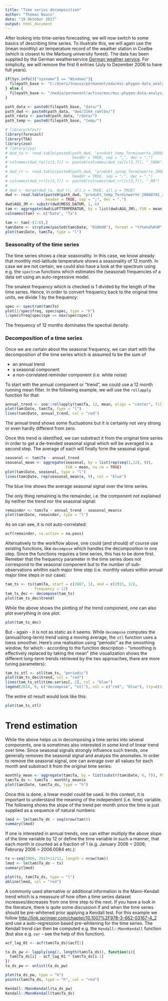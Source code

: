 ```yaml
---
title: "Time series decomposition"
author: "Thomas Nauss"
date: "19 Oktober 2017"
output: html_document
---
```

After looking into time-series forecasting, we will now switch to some basics of describing time series. To illustrate this, we will again use the (mean monthly) air temperature record of the weather station in Coelbe (which is closest to the Marburg university forest). The data has been supplied by the German weatherservice [German weather service](ftp://ftp-cdc.dwd.de/pub/CDC/observations_germany/). For simplicity, we will remove the first 6 entries (July to Dezember 2006 to have full years).
```r
if(Sys.info()["sysname"] == "Windows"){
  filepath_base <- "C:/Users/tnauss/permanent/edu/msc-phygeo-data_analysis/"
} else {
  filepath_base <- "/media/permanent/active/moc/msc-phygeo-data-analysis/"
}

path_data <- paste0(filepath_base, "data/")
path_dwd <- paste0(path_data, "dwd/3164_coelbe/")
path_rdata <- paste0(path_data, "rdata/")
path_temp <- paste0(filepath_base, "temp/")

# library(bfast)
library(forecast)
library(TSA)
library(zoo)
# library(zyp)
# dwd_ta <- read.table(paste0(path_dwd, "produkt_temp_Terminwerte_20060701_20151231_03164.txt"),
#                             header = TRUE, sep = ";", dec = ".")
# colnames(dwd_ta)[c(3,7)] <- paste0(colnames(dwd_ta)[c(3,7)], "_TARH")
# 
# dwd_rr <- read.table(paste0(path_dwd, "produkt_synop_Terminwerte_20060701_20151231_03164.txt"),
#                             header = TRUE, sep = ";", dec = ".")
# colnames(dwd_rr)[c(3,7)] <- paste0(colnames(dwd_rr)[c(3,7)], "_RR")
# 
# dwd <- merge(dwd_ta, dwd_rr, all.x = TRUE, all.y = TRUE)
dwd <- read.table(paste0(path_dwd, "produkt_temp_Terminwerte_20060701_20151231_03164.txt"),
                  header = TRUE, sep = ";", dec = ".")
dwd$AGG_JM <- substr(dwd$MESS_DATUM, 1, 6)
tam <- aggregate(dwd$LUFTTEMPERATUR, by = list(dwd$AGG_JM), FUN = mean)
colnames(tam) <- c("Date", "Ta")
```


```r
tam <- tam[-(1:6),]
tam$Date <- strptime(paste0(tam$Date, "010000"), format = "%Y%m%d%H%M", tz = "UTC")
plot(tam$Date, tam$Ta, type = "l")
```

### Seasonality of the time series
The time series shows a clear seasonality. In this case, we know already that monthly mid-latitude temperature shows a seasonality of 12 month. In case we are not certain, we could also have a look at the spectrum using e.g. the ``spectrum`` functions which estimates the (seasonal) frequencies of a data set using an auto-regressive model. 

The smalest frequency which is checked is 1 divided by the length of the time series. Hence, in order to convert frequency back to the original time units, we divide 1 by the frequency:
```r
spec <- spectrum(tam$Ta)
plot(1/spec$freq, spec$spec, type = "h")
1/spec$freq[spec$spe == max(spec$spec)]
```
The frequency of 12 months dominates the spectral density.

### Decomposition of a time series
Once we are certain about the seasonal frequency, we can start with the decomposition of the time series which is assumed to be the sum of

* an annual trend
* a seasonal component
* a non-correlated reminder component (i.e. white noise)

To start with the annual component or "trend", we could use a 12 month running mean filter. In the following example, we will use the ``rollapply`` function for that:
```r
annual_trend <- zoo::rollapply(tam$Ta, 12, mean, align = "center", fill = NA)
plot(tam$Date, tam$Ta, type = "l")
lines(tam$Date, annual_trend, col = "red")
```
The annual trend shows some fluctuations but it is certainly not very strong or even hardly different from zero.

Once this trend is identified, we can substract it from the original time series in order to get a de-trended seasonal signal which will be averaged in a second step. The average of each  will finally form the seasonal signal:
```r
seasonal <- tam$Ta - annual_trend
seasonal_mean <- aggregate(seasonal, by = list(rep(seq(1,12), 9)), 
                           FUN = mean, na.rm = TRUE)
plot(tam$Date, seasonal, type = "l")
lines(tam$Date, rep(seasonal_mean$x, 9), col = "blue")
```
The blue line shows the average seasonal signal over the time series.

The only thing remaining is the remainder, i.e. the component not explained by neither the trend nor the seasonal signal:
```r
remainder <- tam$Ta - annual_trend - seasonal_mean$x
plot(tam$Date, remainder, type = "l")
```

As on can see, it is not auto-correlated:
```r
acf(remainder, na.action = na.pass)
```

Alternatively to the workflow above, one could (and should) of course use existing functions, like ``decompose`` which handles the decomposition in one step. Since the functions requires a time series, this has to be done first. Remeber that the frequency parameter in the time series does not correspond to the seasonal component but to the number of sub-observations whithin each major time step (i.e. monthly values within annual major time steps in our case):
```r
tam_ts <- ts(tam$Ta, start = c(2007, 1), end = c(2015, 12), 
             frequency = 12)
tam_ts_dec <- decompose(tam_ts)
plot(tam_ts_dec$trend)
```

While the above shows the plotting of the trend component, one can also plot everything in one plot:
```r
plot(tam_ts_dec)
```


But - again - it is not as static as it seems. While ``decompose`` computes the (annual/long-term) trend using a moving average, the ``stl`` function uses a loess smoother. Here's one realisation using "periodic" as the smoothing window, for which - according to the function description - "smoothing is effectively replaced by taking the mean" (the visualization shows the different long-term trends retrieved by the two approaches, there are more tuning parameters):
```r
tam_ts_stl <- stl(tam_ts, "periodic")
plot(tam_ts_dec$trend, col = "red")
lines(tam_ts_stl$time.series[, 2], col = "blue")
legend(2014, 9, c("decompose", "stl"), col = c("red", "blue"), lty=c(1,1))
```

The entire stl result would look like this:
```r
plot(tam_ts_stl)
```


# Trend estimation
While the above helps us in decomposing a time series into several components, one is sometimes also interested in some kind of linear trend over time. Since seasonal signals strongly influence such trends, one generally removes the seasonal signal and analysis the anomalies. In order to remove the seasonal signal, one can average over all values for each month and substract it from the original time series:
```r
monthly_mean <- aggregate(tam$Ta, by = list(substr(tam$Date, 6, 7)), FUN = mean)
tam$Ta_ds <- tam$Ta - monthly_mean$x
plot(tam$Date, tam$Ta_ds, type = "h")
```

Once this is done, a linear model could be used. In this context, it is important to understand the meaning of the independent (i.e. time) variable. The following shows the slope of the trend per month since the time is just supplied as a sequence of natural numbers:
```r
lmod <- lm(tam$Ta_ds ~ seq(nrow(tam)))
summary(lmod)
```

If one is interested in annual trends, one can either multiply the above slope of the time variable by 12 or define the time variable in such a manner, that each month is counted as a fraction of 1 (e.g. January 2006 = 2006; Februray 2006 = 2006.0084 etc.):
```r
ts <-seq(2006, 2015+11/12, length = nrow(tam))
lmod <- lm(tam$Ta_ds ~ ts)
summary(lmod)

plot(ts, tam$Ta_ds, type = "l")
abline(lmod, col = "red")
```

A commonly used alternative or additional information is the Mann-Kendall trend which is a meassure of how often a time series dataset increases/decreases from one time step to the next. If you have a look in the literature, there is quite some discussion if and when the time series should be pre-whitened prior applying a Kendall test. For this example we follow [http://link.springer.com/chapter/10.1007%2F978-3-662-03167-4_2](von Storch(1995)) and use a auto-regression based pre-whitening for the time series. The Kendall trend can then be computed e.g. the ``Kendall::MannKendall`` function (but also e.g. ``cor`` - see the help of this function).
```r
acf_lag_01 <- acf(tam$Ta_ds)$acf[1]

ta_ds_pw <- lapply(seq(2, length(tam$Ta_ds)), function(i){
  tam$Ta_ds[i] - acf_lag_01 * tam$Ta_ds[i-1]
})
ta_ds_pw <- unlist(ta_ds_pw)

plot(ta_ds_pw, type = "h")
points(tam$Ta_ds, type = "h", col = "red")

Kendall::MannKendall(ta_ds_pw)
Kendall::MannKendall(tam$Ta_ds)
```
